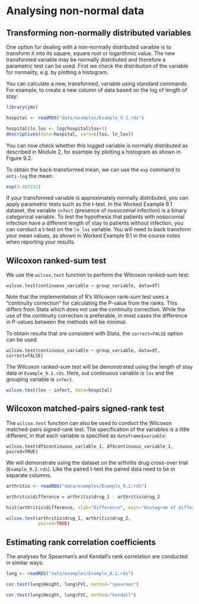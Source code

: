 # Analysing non-normal data

## Transforming non-normally distributed variables

One option for dealing with a non-normally distributed varaible is to transform it into its square, square root or logarithmic value. The new transformed variable may be normally distributed and therefore a parametric test can be used. First we check the distribution of the variable for normality, e.g. by plotting a histogram.

You can calculate a new, transformed, variable using standard commands. For example, to create a new column of data based on the log of length of stay:

```r
library(jmv)

hospital <- readRDS("data/examples/Example_9.1.rds")

hospital$ln_los <- log(hospital$los+1)
descriptives(data=hospital, vars=c(los, ln_los))
```
You can now check whether this logged variable is normally distributed as described in Module 2, for example by plotting a histogram as shown in Figure 9.2.

To obtain the back-transformed mean, we can use the `exp` command to `anti-log` the mean:

```r
exp(3.407232)
```

If your transformed variable is approximately normally distributed, you can apply parametric tests such as the t-test. In the Worked Example 9.1 dataset, the variable `infect` (presence of nosocomial infection) is a binary categorical variable. To test the hypothesis that patients with nosocomial infection have a different length of stay to patients without infection, you can conduct a t-test on the `ln_los` variable. You will need to back transform your mean values, as shown in Worked Example 9.1 in the course notes when reporting your results.

## Wilcoxon ranked-sum test

We use the `wilcox.test` function to perform the Wilcoxon ranked-sum test:

```
wilcox.test(continuous_variable ~ group_variable, data=df)
```

Note that the implementation of R's Wilcoxon rank-sum test uses a "continuity correction" for calculating the P-value from the ranks. This differs from Stata which does not use the continuity correction. While the use of the continuity correction is preferable, in most cases the difference in P-values between the methods will be minimal.

To obtain results that are consistent with Stata, the `correct=FALSE` option can be used:

```
wilcox.test(continuous_variable ~ group_variable, data=df, correct=FALSE)
```


The Wilcoxon ranked-sum test will be demonstrated using the length of stay data in `Example_9.1.rds`. Here, out continuous variable is `los` and the grouping variable is `infect`.

```r
wilcox.test(los ~ infect, data=hospital)
```

## Wilcoxon matched-pairs signed-rank test

The `wilcox.test` function can also be used to conduct the Wilcoxon matched-pairs signed-rank test. The specification of the variables is a little different, in that each variable is specified as `dataframe$variable`:

```
wilcox.test(df$continuous_variable_1, df$continuous_variable_1, paired=TRUE)
```

We will demonstrate using the dataset on the arthritis drug cross-over trial (`Example_9.2.rds`). Like the paired t-test the paired data need to be in separate columns.

```r
arthritis <- readRDS("data/examples/Example_9.2.rds")

arthritis$difference = arthritis$drug_1 - arthritis$drug_2

hist(arthritis$difference, xlab="Difference", main="Histogram of differences in pain scores")

wilcox.test(arthritis$drug_1, arthritis$drug_2, 
            paired=TRUE)
```

## Estimating rank correlation coefficients
The analyses for Spearman's and Kendall's rank correlation are conducted in similar ways:

```r
lung <- readRDS("data/examples/Example_8.1.rds")

cor.test(lung$Height, lung$FVC, method="spearman")

cor.test(lung$Height, lung$FVC, method="kendall")
```
